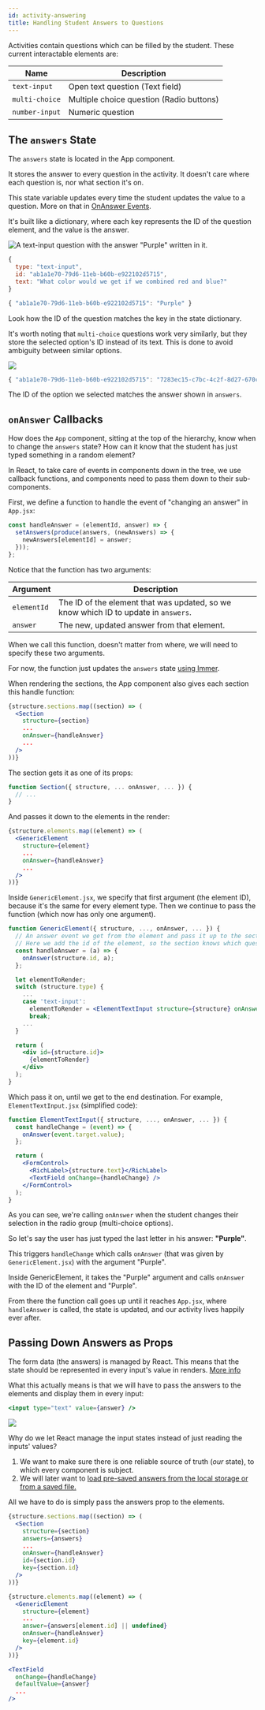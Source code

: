```yaml
---
id: activity-answering
title: Handling Student Answers to Questions
---
```


Activities contain questions which can be filled by the student.
These current interactable elements are:

Name | Description
--- | ---
`text-input` | Open text question (Text field)
`multi-choice` | Multiple choice question (Radio buttons)
`number-input` | Numeric question

## The `answers` State

The `answers` state is located in the App component.

It stores the answer to every question in the activity.
It doesn't care where each question is, nor what section it's on.

This state variable updates every time the student updates the value to a question. More on that in [OnAnswer Events](#onanswer-callbacks).

It's built like a dictionary, where each key represents the ID of the question element, and the value is the answer.

![A `text-input` question with the answer "Purple" written in it.](assets/activity-text-input1.png)

```jsx title="The 'structure' Prop of This Element"
{
  type: "text-input",
  id: "ab1a1e70-79d6-11eb-b60b-e922102d5715",
  text: "What color would we get if we combined red and blue?"
}
```

```jsx title="The 'answers' State (Located in the App Component)"
{ "ab1a1e70-79d6-11eb-b60b-e922102d5715": "Purple" }
```

Look how the ID of the question matches the key in the state dictionary.

It's worth noting that `multi-choice` questions work very similarly, but they store the selected option's ID
instead of its text. This is done to avoid ambiguity between similar options.

![](assets/activity-multi-choice1.png)

```jsx
{ "ab1a1e70-79d6-11eb-b60b-e922102d5715": "7283ec15-c7bc-4c2f-8d27-670cc6418312" }
```

The ID of the option we selected matches the answer shown in `answers`.

## `onAnswer` Callbacks

How does the `App` component, sitting at the top of the hierarchy, know when to change the `answers` state?
How can it know that the student has just typed something in a random element?

In React, to take care of events in components down in the tree, we use callback functions, and components need to
pass them down to their sub-components.

First, we define a function to handle the event of "changing an answer" in `App.jsx`:

```jsx title="App.jsx"
const handleAnswer = (elementId, answer) => {
  setAnswers(produce(answers, (newAnswers) => {
    newAnswers[elementId] = answer;
  }));
};
```

Notice that the function has two arguments:

Argument | Description
--- | ---
`elementId` | The ID of the element that was updated, so we know which ID to update in `answers`.
`answer` | The new, updated answer from that element.

When we call this function, doesn't matter from where, we will need to specify these two arguments.

For now, the function just updates the `answers` state [using Immer](react#mutating-state-with-immer).

When rendering the sections, the App component also gives each section this handle function:

```jsx title="App.jsx" {5}
{structure.sections.map((section) => (
  <Section
    structure={section}
    ...
    onAnswer={handleAnswer}
    ...
  />
))}
```

The section gets it as one of its props:

```jsx title="Section.jsx"
function Section({ structure, ... onAnswer, ... }) {
  // ...
}
```

And passes it down to the elements in the render:

```jsx title="Section.jsx" {5}
{structure.elements.map((element) => (
  <GenericElement
    structure={element}
    ...
    onAnswer={handleAnswer}
    ...
  />
))}
```

Inside `GenericElement.jsx`, we specify that first argument (the element ID), because it's the same for every element type.
Then we continue to pass the function (which now has only one argument).

```jsx title="GenericElement.jsx"
function GenericElement({ structure, ..., onAnswer, ... }) {
  // An answer event we get from the element and pass it up to the section.
  // Here we add the id of the element, so the section knows which question is answered.
  const handleAnswer = (a) => {
    onAnswer(structure.id, a);
  };

  let elementToRender;
  switch (structure.type) {
    ...
    case 'text-input':
      elementToRender = <ElementTextInput structure={structure} onAnswer={handleAnswer} />;
      break;
    ...
  }

  return (
    <div id={structure.id}>
      {elementToRender}
    </div>
  );
}
```

Which pass it on, until we get to the end destination.
For example, `ElementTextInput.jsx` (simplified code):

```jsx title="ElementTextInput.jsx"
function ElementTextInput({ structure, ..., onAnswer, ... }) {
  const handleChange = (event) => {
    onAnswer(event.target.value);
  };

  return (
    <FormControl>
      <RichLabel>{structure.text}</RichLabel>
      <TextField onChange={handleChange} />
    </FormControl>
  );
}
```

As you can see, we're calling `onAnswer` when the student changes their selection in the radio group (multi-choice options).

So let's say the user has just typed the last letter in his answer: **"Purple"**.

This triggers `handleChange` which calls `onAnswer` (that was given by `GenericElement.jsx`) with the argument "Purple".

Inside GenericElement, it takes the "Purple" argument and calls `onAnswer` with the ID of the element and "Purple".

From there the function call goes up until it reaches `App.jsx`, where `handleAnswer` is called,
the state is updated, and our activity lives happily ever after.

## Passing Down Answers as Props

The form data (the answers) is managed by React.
This means that the state should be represented in every input's value in renders.
[More info](https://reactjs.org/docs/forms.html#controlled-components)

What this actually means is that we will have to pass the answers to the elements and display them in every input:

```jsx
<input type="text" value={answer} />
```

![](assets/activity-answering-passing-down.png)

Why do we let React manage the input states instead of just reading the inputs' values?

1. We want to make sure there is one reliable source of truth (*our* state), to which every component is subject.
2. We will later want to [load pre-saved answers from the local storage or from a saved file.](activity-saving-progress)

All we have to do is simply pass the answers prop to the elements.

```jsx title="App.jsx" {4}
{structure.sections.map((section) => (
  <Section
    structure={section}
    answers={answers}
    ...
    onAnswer={handleAnswer}
    id={section.id}
    key={section.id}
  />
))}
```

```jsx title="Section.jsx" {5}
{structure.elements.map((element) => (
  <GenericElement
    structure={element}
    ...
    answer={answers[element.id] || undefined}
    onAnswer={handleAnswer}
    key={element.id}
  />
))}
```

```jsx title="ElementTextInput.jsx" {3}
<TextField
  onChange={handleChange}
  defaultValue={answer}
  ...
/>
```
